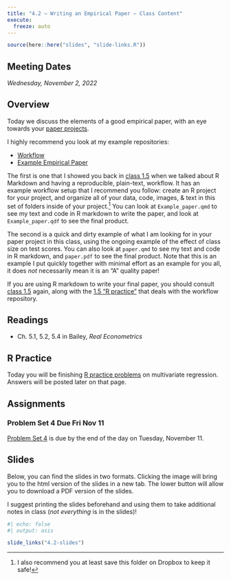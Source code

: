 ```yaml
---
title: "4.2 — Writing an Empirical Paper — Class Content"
execute:
  freeze: auto
---
```


```r
source(here::here("slides", "slide-links.R"))
```

::: {.callout-note appearance="minimal"}
## Meeting Dates

*Wednesday, November 2, 2022*
:::

## <i class="fas fa-info-circle fa-lg"></i> Overview

Today we discuss the elements of a good empirical paper, with an eye towards your [paper projects](/assignments/research-paper).

I highly recommend you look at my example repositories:

- [<i class="fab fa-github"></i> Workflow](https://github.com/ryansafner/workflow)
- [<i class="fab fa-github"></i> Example Empirical Paper](https://github.com/ryansafner/example_empirical_paper)

The first is one that I showed you back in [class 1.5](/content/1.5-content) when we talked about R Markdown and having a reproducible, plain-text, workflow. It has an example workflow setup that I recommend you follow: create an R project for your project, and organize all of your data, code, images, & text in this set of folders inside of your project.^[I also recommend you at least save this folder on Dropbox to keep it safe!] You can look at `Example_paper.qmd` to see my text and code in R markdown to write the paper, and look at `Example_paper.qdf` to see the final product.

The second is a quick and dirty example of what I am looking for in your paper project in this class, using the ongoing example of the effect of class size on test scores. You can also look at `paper.qmd` to see my text and code in R markdown, and `paper.pdf` to see the final product. Note that this is an example I put quickly together with minimal effort as an example for you all, it does *not* necessarily mean it is an “A” quality paper!

If you are using R markdown to write your final paper, you should consult [class 1.5](/content/1.5-content) again, along with the [1.5 “R practice”](/r/1.5-r) that deals with the workflow repository.

## <i class="fas fa-book-reader fa-lg"></i> Readings

- <i class="fas fa-book"></i> Ch. 5.1, 5.2, 5.4 in Bailey, *Real Econometrics*

## <i class="fas fa-registered"></i> R Practice

Today you will be finishing [R practice problems](/r/4.1-r) on multivariate regression. Answers will be posted later on that page.

## <i class="fas fa-laptop-code"></i> Assignments

### Problem Set 4 Due Fri Nov 11
[Problem Set 4](/assignments/04-problem-set) is due by the end of the day on Tuesday, November 11.

## <i class="fas fa-chalkboard-teacher"></i> Slides

Below, you can find the slides in two formats. Clicking the image will bring you to the html version of the slides in a new tab. The lower button will allow you to download a PDF version of the slides.

I suggest printing the slides beforehand and using them to take additional notes in class (*not everything* is in the slides)!

```r
#| echo: false
#| output: asis

slide_links("4.2-slides")
```
